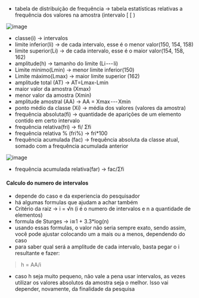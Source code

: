 






-   tabela de distribuição de frequência → tabela estatísticas relativas
    a frequência dos valores na amostra (intervalo \[ \[ )

![image](image_397.png)

-   classe(i) → intervalos
-   limite inferior(li) → de cada intervalo, esse é o menor valor(150,
    154, 158)
-   limite superior(Li) → de cada intervalo, esse é o maior valor(154,
    158, 162)
-   amplitude(h) → tamanho do limite (Li --- li)
-   Limite minimo(Lmin) → menor limite inferior(150)
-   Limite máximo(Lmax) → maior limite superior (162)
-   amplitude total (AT) → AT=Lmax-Lmin
-   maior valor da amostra (Xmax)
-   menor valor da amostra (Xmin)
-   amplitude amostral (AA) → AA = Xmax --- Xmin
-   ponto médio da classe (Xi) → média dos valores (valores da amostra)
-   frequência absoluta(fi) → quantidade de aparições de um elemento
    contido em certo intervalo
-   frequência relativa(fri) → fi/ Σfi
-   frequência relativa % (fri%) → fri\*100
-   frequência acumulada (fac) → frequência absoluta da classe atual,
    somado com a frequência acumulada anterior

![image](image_398.png)

-   frequência acumulada relativa(far) → fac/Σfi








#### Calculo do numero de intervalos

-   depende do caso e da experiencia do pesquisador
-   há algumas formulas que ajudam a achar também
-   Critério da raiz → i = √n (i é o numero de intervalos e n a
    quantidade de elementos)
-   formula de Sturges → i≅1 + 3.3\*log(n)
-   usando essas formulas, o valor não seria sempre exato, sendo assim,
    você pode ajustar colocando um a mais ou a menos, dependendo do caso
-   para saber qual será a amplitude de cada intervalo, basta pegar o i
    resultante e fazer:

> h = AA/i

-   caso h seja muito pequeno, não vale a pena usar intervalos, as vezes
    utilizar os valores absolutos da amostra seja o melhor. Isso vai
    depender, novamente, da finalidade da pesquisa


